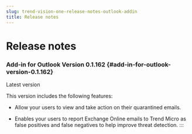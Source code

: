 ```yaml
---
slug: trend-vision-one-release-notes-outlook-addin
title: Release notes
---
```

# Release notes

### Add-in for Outlook Version 0.1.162 {#add-in-for-outlook-version-0.1.162}

Latest version

This version includes the following features:

- Allow your users to view and take action on their quarantined emails.

- Enables your users to report Exchange Online emails to Trend Micro as false positives and false negatives to help improve threat detection.
:::
